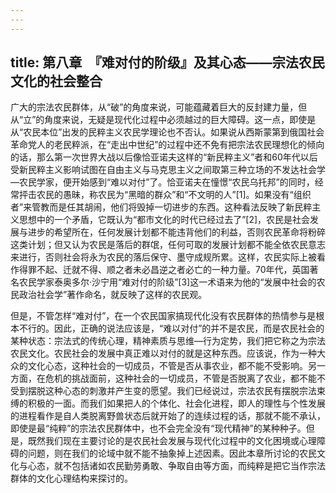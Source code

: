 ```yaml
---
---
---
```

title: 第八章　『难对付的阶级』及其心态——宗法农民文化的社会整合
---




广大的宗法农民群体，从“破”的角度来说，可能蕴藏着巨大的反封建力量，但从“立”的角度来说，无疑是现代化过程中必须越过的巨大障碍。这一点，即使是从“农民本位”出发的民粹主义农民学理论也不否认。如果说从西斯蒙第到俄国社会革命党人的老民粹派，在“走出中世纪”的过程中还不免有把宗法农民理想化的倾向的话，那么第一次世界大战以后像恰亚诺夫这样的“新民粹主义”者和60年代以后受新民粹主义影响试图在自由主义与马克思主义之间取第三种立场的不发达社会学—农民学家，便开始感到“难以对付”了。恰亚诺夫在憧憬“农民乌托邦”的同时，经常抨击农民的愚昧，称农民为“黑暗的群众”和“不文明的人”[1]。如果没有“组织者”来管教而是任其胡闹，他们将毁掉一切进步的东西。这种看法反映了新民粹主义思想中的一个矛盾，它既认为“都市文化的时代已经过去了”[2]，农民是社会发展与进步的希望所在，任何发展计划都不能违背他们的利益，否则农民革命将粉碎这类计划；但又认为农民是落后的群氓，任何可取的发展计划都不能全依农民意志来进行，否则社会将永为农民的落后保守、墨守成规所累。这样，农民实际上被看作得罪不起、迁就不得、顺之者未必昌逆之者必亡的一种力量。70年代，英国著名农民学家泰奥多尔·沙宁用“难对付的阶级”[3]这一术语来为他的“发展中社会的农民政治社会学”著作命名，就反映了这样的农民观。

但是，不管怎样“难对付”，在一个农民国家搞现代化没有农民群体的热情参与是根本不行的。因此，正确的说法应该是，“难以对付”的并不是农民，而是农民社会的某种状态：宗法式的传统心理，精神素质与思维—行为定势，我们把它称之为宗法农民文化。农民社会的发展中真正难以对付的就是这种东西。应该说，作为一种大众的文化心态，这种社会的一切成员，不管是否从事农业，都不能不受影响。另一方面，在危机的挑战面前，这种社会的一切成员，不管是否脱离了农业，都不能不受到摆脱这种心态的刺激并产生变的愿望。我们已经说过，宗法农民有摆脱宗法束缚的积极的一面。而我们如果把人的个体化、社会化进程，即人的理性与个性发展的进程看作是自人类脱离野兽状态后就开始了的连续过程的话，那就不能不承认，即使是最“纯粹”的宗法农民群体中，也不会完全没有“现代精神”的某种种子。但是，既然我们现在主要讨论的是农民社会发展与现代化过程中的文化困境或心理障碍的问题，则在我们的论域中就不能不抽象掉上述因素。因此本章所讨论的农民文化与心态，就不包括诸如农民勤劳勇敢、争取自由等方面，而纯粹是把它当作宗法群体的文化心理结构来探讨的。
